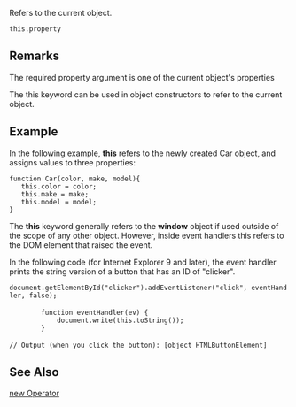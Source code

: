 Refers to the current object.

 this.property
==Remarks==
The required property argument is one of the current object's properties

The this keyword can be used in object constructors to refer to the current object.


==Example==
In the following example, '''this''' refers to the newly created Car object, and assigns values to three properties:

 function Car(color, make, model){
    this.color = color;
    this.make = make;
    this.model = model;
 }
The '''this''' keyword generally refers to the '''window''' object if used outside of the scope of any other object. However, inside event handlers this refers to the DOM element that raised the event.

In the following code (for Internet Explorer 9 and later), the event handler prints the string version of a button that has an ID of "clicker".

 document.getElementById("clicker").addEventListener("click", eventHandler, false);
 
         function eventHandler(ev) {
             document.write(this.toString());
         }
 
 // Output (when you click the button): [object HTMLButtonElement]

==See Also==

              
[[javascript/operators/new|new Operator]]
